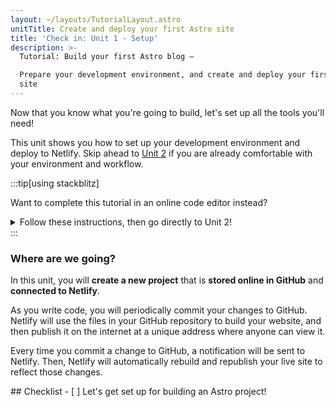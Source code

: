 ```yaml
---
layout: ~/layouts/TutorialLayout.astro
unitTitle: Create and deploy your first Astro site
title: 'Check in: Unit 1 - Setup'
description: >-
  Tutorial: Build your first Astro blog —

  Prepare your development environment, and create and deploy your first Astro
  site
---
```




Now that you know what you're going to build, let's set up all the tools you'll need! 

This unit shows you how to set up your development environment and deploy to Netlify. Skip ahead to [Unit 2](/en/tutorial/2-pages/) if you are already comfortable with your environment and workflow.

:::tip[using stackblitz]

Want to complete this tutorial in an online code editor instead?
<details>
<summary>Follow these instructions, then go directly to Unit 2!</summary>

**Set up StackBlitz**
1. Visit [astro.new](https://astro.new) and click the button to open the "Empty Project" template in StackBlitz. 

2. Click "Sign in" on the top right to log in using your GitHub credentials.

3. In the upper left of the StackBlitz editor window, click to "fork" the template (save to your own account dashboard).

4. Wait for the project to load, and you will see a live preview of the "Empty Project" starter.

**Make a Change**

In the file pane, you should see `src/pages/index.astro`. Click to open it, and follow [Write your first line of Astro](/en/tutorial/1-setup/3/) to make a change to this file.

**Create a GitHub Repository**

1. Press the <kbd>Connect Repository</kbd> button at the top of your list of files, enter a new name for your repository, and click <kbd>Create repo & push</kbd>. 

2. When you have changes to be committed back to GitHub, a "Commit" button will appear at the top left of your workspace. Clicking on this will allow you to enter a commit message, and update your repository.

**Deploy your Site**

If you'd like to deploy to Netlify, skip to [Deploy your site to the web](/en/tutorial/1-setup/5/).
Otherwise, skip to [Unit 2](/en/tutorial/2-pages/) to start building with Astro!

</details>
:::

### Where are we going?

In this unit, you will **create a new project** that is **stored online in GitHub** and **connected to Netlify**. 

As you write code, you will periodically commit your changes to GitHub. Netlify will use the files in your GitHub repository to build your website, and then publish it on the internet at a unique address where anyone can view it.

Every time you commit a change to GitHub, a notification will be sent to Netlify. Then, Netlify will automatically rebuild and republish your live site to reflect those changes.



<Box icon="check-list">
## Checklist

<Checklist>
- [ ] Let's get set up for building an Astro project!
</Checklist>
</Box>

